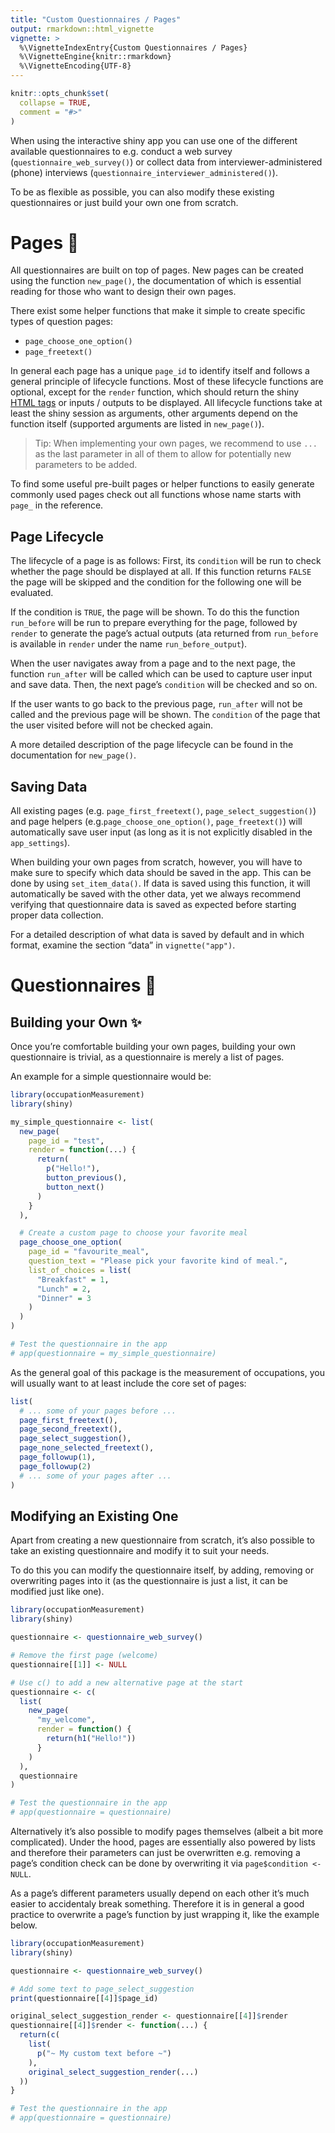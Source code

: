 ```yaml
---
title: "Custom Questionnaires / Pages"
output: rmarkdown::html_vignette
vignette: >
  %\VignetteIndexEntry{Custom Questionnaires / Pages}
  %\VignetteEngine{knitr::rmarkdown}
  %\VignetteEncoding{UTF-8}
---
```


```r
knitr::opts_chunk$set(
  collapse = TRUE,
  comment = "#>"
)
```

When using the interactive shiny app you can use one of the different available questionnaires to e.g. conduct a web survey (`questionnaire_web_survey()`) or collect data from interviewer-administered (phone) interviews (`questionnaire_interviewer_administered()`).

To be as flexible as possible, you can also modify these existing questionnaires or just build your own one from scratch.

# Pages 📃

All questionnaires are built on top of pages. New pages can be created using the function `new_page()`, the documentation of which is essential reading for those who want to design their own pages.

There exist some helper functions that make it simple to create specific types of question pages:

- `page_choose_one_option()`
- `page_freetext()`

In general each page has a unique `page_id` to identify itself and follows a general principle of lifecycle functions. Most of these lifecycle functions are optional, except for the `render` function, which should return the shiny [HTML tags](https://shiny.rstudio.com/articles/tag-glossary.html) or inputs / outputs to be displayed. All lifecycle functions take at least the shiny session as arguments, other arguments depend on the function itself (supported arguments are listed in `new_page()`).

> Tip: When implementing your own pages, we recommend to use `...` as the last parameter in all of them to allow for potentially new parameters to be added.

To find some useful pre-built pages or helper functions to easily generate commonly used pages check out all functions whose name starts with `page_` in the reference.

## Page Lifecycle

The lifecycle of a page is as follows: First, its `condition` will be run to check whether the page should be displayed at all. If this function returns `FALSE` the page will be skipped and the condition for the following one will be evaluated.

If the condition is `TRUE`, the page will be shown. To do this the function `run_before` will be run to prepare everything for the page, followed by `render` to generate the page's actual outputs (ata returned from `run_before` is available in `render` under the name `run_before_output`).

When the user navigates away from a page and to the next page, the function `run_after` will be called which can be used to capture user input and save data. Then, the next page's `condition` will be checked and so on.

If the user wants to go back to the previous page, `run_after` will not be called and the previous page will be shown. The `condition` of the page that the user visited before will not be checked again.

A more detailed description of the page lifecycle can be found in the documentation for `new_page()`.

## Saving Data

All existing pages (e.g. `page_first_freetext()`, `page_select_suggestion()`) and page helpers (e.g.` page_choose_one_option()`, `page_freetext()`) will automatically save user input (as long as it is not explicitly disabled in the `app_settings`).

When building your own pages from scratch, however, you will have to make sure to specify which data should be saved in the app. This can be done by using `set_item_data()`. If data is saved using this function, it will automatically be saved with the other data, yet we always recommend verifying that questionnaire data is saved as expected before starting proper data collection.

For a detailed description of what data is saved by default and in which format, examine the section "data" in `vignette("app")`.

# Questionnaires 📑

## Building your Own ✨

Once you're comfortable building your own pages, building your own questionnaire is trivial, as a questionnaire is merely a list of pages.

An example for a simple questionnaire would be:

```r
library(occupationMeasurement)
library(shiny)

my_simple_questionnaire <- list(
  new_page(
    page_id = "test",
    render = function(...) {
      return(
        p("Hello!"),
        button_previous(),
        button_next()
      )
    }
  ),

  # Create a custom page to choose your favorite meal
  page_choose_one_option(
    page_id = "favourite_meal",
    question_text = "Please pick your favorite kind of meal.",
    list_of_choices = list(
      "Breakfast" = 1,
      "Lunch" = 2,
      "Dinner" = 3
    )
  )
)

# Test the questionnaire in the app
# app(questionnaire = my_simple_questionnaire)
```

As the general goal of this package is the measurement of occupations, you will usually want to at least include the core set of pages:

```r
list(
  # ... some of your pages before ...
  page_first_freetext(),
  page_second_freetext(),
  page_select_suggestion(),
  page_none_selected_freetext(),
  page_followup(1),
  page_followup(2)
  # ... some of your pages after ...
)
```

## Modifying an Existing One

Apart from creating a new questionnaire from scratch, it's also possible to take an existing questionnaire and modify it to suit your needs.

To do this you can modify the questionnaire itself, by adding, removing or overwriting pages into it (as the questionnaire is just a list, it can be modified just like one).

```r
library(occupationMeasurement)
library(shiny)

questionnaire <- questionnaire_web_survey()

# Remove the first page (welcome)
questionnaire[[1]] <- NULL

# Use c() to add a new alternative page at the start
questionnaire <- c(
  list(
    new_page(
      "my_welcome",
      render = function() {
        return(h1("Hello!"))
      }
    )
  ),
  questionnaire
)

# Test the questionnaire in the app
# app(questionnaire = questionnaire)
```

Alternatively it's also possible to modify pages themselves (albeit a bit more complicated). Under the hood, pages are essentially also powered by lists and therefore their parameters can just be overwritten e.g. removing a page's condition check can be done by overwriting it via `page$condition <- NULL`.

As a page's different parameters usually depend on each other it's much easier to accidentaly break something. Therefore it is in general a good practice to overwrite a page's function by just wrapping it, like the example below.

```r
library(occupationMeasurement)
library(shiny)

questionnaire <- questionnaire_web_survey()

# Add some text to page_select_suggestion
print(questionnaire[[4]]$page_id)

original_select_suggestion_render <- questionnaire[[4]]$render
questionnaire[[4]]$render <- function(...) {
  return(c(
    list(
      p("~ My custom text before ~")
    ),
    original_select_suggestion_render(...)
  ))
}

# Test the questionnaire in the app
# app(questionnaire = questionnaire)
```

